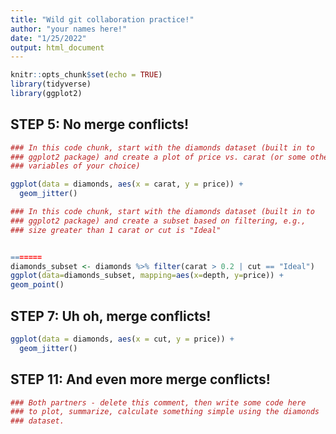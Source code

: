 ```yaml
---
title: "Wild git collaboration practice!"
author: "your names here!"
date: "1/25/2022"
output: html_document
---
```


```r
knitr::opts_chunk$set(echo = TRUE)
library(tidyverse)
library(ggplot2)
```

## STEP 5: No merge conflicts!

```r
### In this code chunk, start with the diamonds dataset (built in to
### ggplot2 package) and create a plot of price vs. carat (or some other
### variables of your choice)

ggplot(data = diamonds, aes(x = carat, y = price)) +
  geom_jitter()
```

```r
### In this code chunk, start with the diamonds dataset (built in to
### ggplot2 package) and create a subset based on filtering, e.g., 
### size greater than 1 carat or cut is "Ideal"


=======
diamonds_subset <- diamonds %>% filter(carat > 0.2 | cut == "Ideal")
ggplot(data=diamonds_subset, mapping=aes(x=depth, y=price)) +
geom_point()


```

## STEP 7: Uh oh, merge conflicts!

```r
ggplot(data = diamonds, aes(x = cut, y = price)) +
  geom_jitter()


```

## STEP 11: And even more merge conflicts!

```r
### Both partners - delete this comment, then write some code here
### to plot, summarize, calculate something simple using the diamonds
### dataset.


```